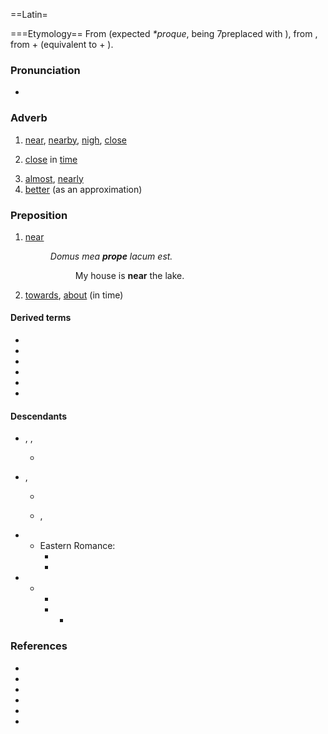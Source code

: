 ==Latin=

===Etymology==
From {{bor|la|osc|-}} (expected ''*proque'', {{m|la|-que}} being 7preplaced with {{cog|osc|-𐌐𐌄}}), from {{der|la|ine-pro|*prokʷe}}, from {{m|ine-pro|*per-|*pro-}} + {{m|ine-pro|*-kʷe}} (equivalent to {{m|la|pro}} + {{m|la|-que}}).

===Pronunciation===
* {{la-IPA}}

===Adverb===
{{la-adv|prope|propius|proximē}}

# [[near]], [[nearby]], [[nigh]], [[close]]
# {{lb|la|figuratively}} [[close]] in [[time]]
# [[almost]], [[nearly]]
# [[better]] (as an approximation)

===Preposition===
{{la-prep|accusative}}

# [[near]]
#: ''Domus mea '''prope''' lacum est.''
#:: My house is '''near''' the lake.
# {{lb|la|figuratively}} [[towards]], [[about]] (in time)

====Derived terms====
{{col-top|2}}
* {{l|la|propiō}}
* {{l|la|propior}}
* {{l|la|proximus}}
* {{l|la|propinquus}}
* {{l|la|propitius}}
* {{l|la|propter}}
{{col-bottom}}

====Descendants====
* {{desc|fro|prof}}, {{l|fro|pruf}}, {{l|fro|preu}}
** {{desc|nrf|promais que}} {{q|the first element "pro-" in "promais"}}
* {{desc|pro|aprop}}, {{l|pro|aprep}}
** {{desc|ca|prop}}
** {{desc|oc|aprèp}}, {{l|oc|prèp}}
* {{desc|der=1|la|[[ad]] prope}}
** Eastern Romance:
*** {{desc|rup|aproapi|alts=1}}
*** {{desc|ro|aproape}}
* {{desc|der=1|VL.||propeānus}}
** {{desc|fro|prochain}}
*** {{desc|fr|prochain}}
*** {{desc|der=1|fro|proche}}
**** {{desc|fr|proche}}

===References===
* {{R:L&S}}
* {{R:Elementary Lewis}}
* {{R:du Cange}}
* {{R:Gaffiot}}
* {{R:M&A}}
* {{R:ine:IEW|vol=III|page=815}}